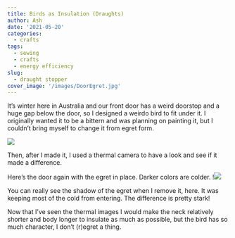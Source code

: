 ```yaml
---
title: Birds as Insulation (Draughts)
author: Ash
date: '2021-05-20'
categories:
  - crafts
tags:
  - sewing 
  - crafts
  - energy efficiency
slug:
  - draught stopper
cover_image: '/images/DoorEgret.jpg'
---
```


It's winter here in Australia and our front door has a weird doorstop and a huge gap below the door, so I designed a weirdo bird to fit under it. I originally wanted it to be a bittern and was planning on painting it, but I couldn't bring myself to change it from egret form.

![](/images/DoorEgret.jpg)

Then, after I made it, I used a thermal camera to have a look and see if it made a difference.

Here's the door again with the egret in place. Darker colors are colder.
!![](/images/WithEgret.JPG)

You can really see the shadow of the egret when I remove it, here. It was keeping most of the cold from entering. The difference is pretty stark!

[](/images/WithoutEgret.JPG)

Now that I've seen the thermal images I would make the neck relatively shorter and body longer to insulate as much as possible, but the bird has so much character, I don't (r)egret a thing.